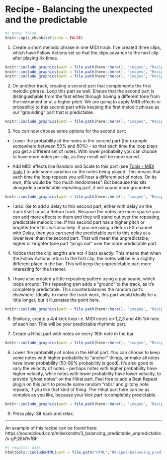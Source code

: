 # Recipe - Balancing the unexpected and the predictable {#010-Recipe-Balance_random_and_predictable}

```r
#| echo: false
knitr::opts_chunk$set(echo = FALSE)
```

1.  Create a short melodic phrase in one MIDI track. I've created three clips,
which have Follow Actions set so that the clips advance to the next clip after
playing 4x times.

```r
knitr::include_graphics(path = file.path(here::here(), "images", "Recipe3_Piano1.png"))
knitr::include_graphics(path = file.path(here::here(), "images", "Recipe3_Piano2.png"))
knitr::include_graphics(path = file.path(here::here(), "images", "Recipe3_Piano3.png"))
```

2.  On another track, creating a second part that complements the first melodic
phrase. Loop this part as well. Ensure that the second part is distinguishable
from the first either through having a different tone from the instrument or at
a higher pitch. We are going to apply MIDI effects or probability to this second
part while keeping the first melodic phrase as our "grounding" part that is
predictable.

```r
knitr::include_graphics(path = file.path(here::here(), "images", "Recipe3_Piano_Random.png"))
```

3.  You can now choose some options for the second part:

-   Lower the probability of the notes in the second part (for example somewhere between 50% and 80%) - so that each time the loop plays you get a different set of notes. With lower probability you can choose to have more notes per clip, as they result will be more varied.

-   Add MIDI effects like Random and Scale to this part (see 
[Tools - MIDI tools](#004-Tools-MIDI_tools)
) to add some variation on the notes being played. This means that each time the loop repeats you will hear a different set of notes. On its own, this would be "too much randomness". But because this sits alongside a predictable repeating part, it will sound more grounded.

```r
knitr::include_graphics(path = file.path(here::here(), "images", "Recipe3_Piano_Random_MIDIFX.png"))
```

-   I also like to add a delay to this second part, either with delay on the track itself or as a Return track. Because the notes are more sparse you can add more effects to them and they will stand out over the repeating, predictable melodic line. If this second part has a higher pitch or brighter tone this will also help. If you are using a Return FX channel with Delay, then you can send the predictable part to this delay at a lower level than the second part. That will mean the unpredictable, higher or brighter tone part "pings out" over the more predictable part.

4.  Notice that the clip lengths are not 4 bars exactly. This means that when
the Follow Actions return to the first clip, the notes will be in a slightly
different place in the bar. This will keep the unpredictable part more
interesting for the listener.

5.  I have also created a little repeating pattern using a pad sound, which
loops around. This repeating part adds a "ground" to the track, as it's
completely predictable. This counterbalances the random parts elsewhere.
Ideally, to make the track work, this part would ideally be a little longer, but
it illustrates the point here.

```r
knitr::include_graphics(path = file.path(here::here(), "images", "Recipe3_Pads.png"))
```

6.  Similarly, create a 4/4 kick loop i.e. MIDI notes on 1,2,3 and 4th 1/4 note
of each bar. This will be your predictable rhythmic part.

7.  Create a Hihat part with notes on every 16th note in the bar.

```r
knitr::include_graphics(path = file.path(here::here(), "images", "Recipe3_DrumKit.png"))
```

8.  Lower the probability of notes in the Hihat part. You can choose to keep
some notes with higher probability to "anchor" things, or make all notes have
lower probability (50-80% probability is good). It's also good to vary the
velocity of notes - perhaps notes with higher probability have higher velocity,
while notes with lower probability have lower velocity, to provide "ghost notes"
on the Hihat part. Feel free to add a Beat Repeat plugin on this part to provide
some random "rolls" and glitchy note repeats, if you like that kind of thing.
The Hihat part here can be as complex as you like, because your kick part is
completely predictable.

```r
knitr::include_graphics(path = file.path(here::here(), "images", "Recipe3_Ableton_Set.png"))
```

9.  Press play. Sit back and relax.

------------------------------------------------------------------------

An example of this recipe can be found here: https://soundcloud.com/mikeksmith/3_balancing_predictable_unpredictable/s-gPj2EkRvfBh

```r
#| results: asis
htmltools::includeHTML(path = file.path("HTML","Recipe3-balancing_predictable_unpredictable.html"))
```
